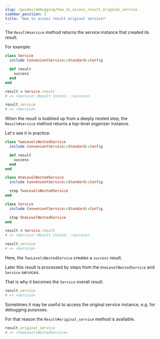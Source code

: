 ```yaml
---
slug: /guides/debugging/how_to_access_result_original_service
sidebar_position: 5
title: 'How to access result original service?'
---
```


The `Result#service` method returns the service instance that created its result.

For example:

```ruby
class Service
  include ConvenientService::Standard::Config

  def result
    success
  end
end
```

```ruby
result = Service.result
# => <Service::Result status: :success>
```

```ruby
result.service
# => <Service>
```

When the result is bubbled up from a deeply nested step, the `Result#service` method returns a top-level organizer instance.

Let's see it in practice:

```ruby
class TwoLevelsNestedService
  include ConvenientService::Standard::Config

  def result
    success
  end
end
```

```ruby
class OneLevelNestedService
  include ConvenientService::Standard::Config

  step TwoLevelsNestedService
end
```

```ruby
class Service
  include ConvenientService::Standard::Config

  step OneLevelNestedService
end
```

```ruby
result = Service.result
# => <Service::Result status: :success>
```

```ruby
result.service
# => <Service>
```

Here, the `TwoLevelsNestedService` creates a `success` result.

Later this result is processed by steps from the `OneLevelNestedService` and `Service` services.

That is why it becomes the `Service` overall result.

```ruby
result.service
# => <Service>
```

Sometimes it may be useful to access the original service instance, e.g. for debugging purposes.

For that reason the `Result#original_service` method is available.

```ruby
result.original_service
# => <TwoLevelsNestedService>
```
